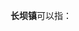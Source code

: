 '''长坝镇'''可以指：
{{PRC admin/disambig|50/02/32/104/000|51/17/81/209/000|62/12/24/105/000}}
{{disambig|cat=三字中国镇名消歧义}}